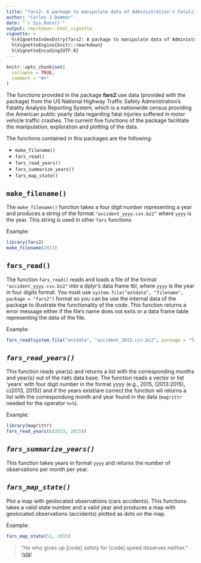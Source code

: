 ```yaml
---
title: "fars2: A package to manipulate data of Administration's Fatality Analysis Reporting System"
author: "Carlos J Dommar"
date: "`r Sys.Date()`"
output: rmarkdown::html_vignette
vignette: >
  %\VignetteIndexEntry{fars2: A package to manipulate data of Administration's Fatality Analysis Reporting System}
  %\VignetteEngine{knitr::rmarkdown}
  %\VignetteEncoding{UTF-8}
---
```


```r
knitr::opts_chunk$set(
  collapse = TRUE,
  comment = "#>"
)
```


The functions provided in the package **fars2** use data (provided with the package) from the US National Highway Traffic Safety Administration's Fatality Analysis Reporting System, which is a nationwide census providing the American public yearly data regarding fatal injuries suffered in motor vehicle traffic crashes. The current five functions of the package facilitate the manipulation, exploration and plotting of the data.

The functions contained in this packages are the following:

- `make_filename()`
- `fars_read()`
- `fars_read_years()`
- `fars_summarize_years()`
- `fars_map_state()`


## `make_filename()`

The `make_filename()` function takes a four digit number representing a year and produces a string of the format `"accident_yyyy.csv.bz2"` where `yyyy` is the year. 
This string is used in other `fars` functions 

Example:
```r
library(fars2)
make_filename(2013)
```
## `fars_read()`
The function `fars_read()` reads and loads a file of the format `"accident_yyyy.csv.bz2"` into a dplyr's data frame tbl, where `yyyy` is the year in four digits format. You must use `system.file("extdata", "filename", package = "fars2")` format so you can be use the internal data of the package to illustrate the functionality of the code. This function returns a error message either if the file's name does not exits or a data frame table representing the data of the file. 

Example:
```r
fars_read(system.file("extdata", "accident_2015.csv.bz2", package = "fars2"))
```



## *`fars_read_years()`*
This function reads year(s) and returns a list with the corresponding months and year(s) out of the `FARS` data base. 
The function reads a vector or list 'years' with four digit number in the format yyyy (e.g., 2015, (2013:2015), c(2013, 2015)) and if the years exist/are correct the function wil returns a list with the correspondung month and year found in the data (`magrittr` needed for the operator `%>%`).

Example:

```r
library(magrittr)
fars_read_years(c(2013, 2015))
```

## *`fars_summarize_years()`*
This function takes years in format `yyyy` and returns the number of observations per month per year.


## *`fars_map_state()` *
Plot a map with geolocated observations (cars accidents). 
This functions takes a valid state number and a valid year and produces a map with geolocated observations (accidents) plotted as dots on the map.

Example:

```r
fars_map_state(51, 2015)
```

> "He who gives up [code] safety for [code] speed deserves neither."
([via](https://twitter.com/hadleywickham/status/504368538874703872))
